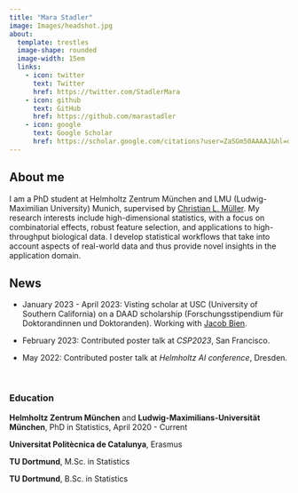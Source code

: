 ```yaml
---
title: "Mara Stadler"
image: Images/headshot.jpg
about: 
  template: trestles
  image-shape: rounded
  image-width: 15em
  links:
    - icon: twitter
      text: Twitter
      href: https://twitter.com/StadlerMara
    - icon: github
      text: GitHub
      href: https://github.com/marastadler
    - icon: google
      text: Google Scholar 
      href: https://scholar.google.com/citations?user=ZaSGm50AAAAJ&hl=de
---
```


## About me

I am a PhD student at Helmholtz Zentrum München and LMU (Ludwig-Maximilian University) Munich, supervised by [Christian L. Müller](https://www.statistik.uni-muenchen.de/personen/professoren/mueller/index.html). My research interests include high-dimensional statistics, with a focus on combinatorial effects, robust feature selection, and applications to high-throughput biological data. I develop statistical workflows that take into account aspects of real-world data and thus provide novel insights in the application domain.

## News

-    January 2023 - April 2023: Visting scholar at USC (University of Southern California) on a DAAD scholarship (Forschungsstipendium für Doktorandinnen und Doktoranden). Working with [Jacob Bien](https://faculty.marshall.usc.edu/jacob-bien/).

-   February 2023: Contributed poster talk at *CSP2023*, San Francisco.

-   May 2022: Contributed poster talk at *Helmholtz AI conference*, Dresden.

\

### Education

**Helmholtz Zentrum München** and **Ludwig-Maximilians-Universität München**, PhD in Statistics, April 2020 - Current

**Universitat Politècnica de Catalunya**, Erasmus

**TU Dortmund**, M.Sc. in Statistics

**TU Dortmund**, B.Sc. in Statistics
